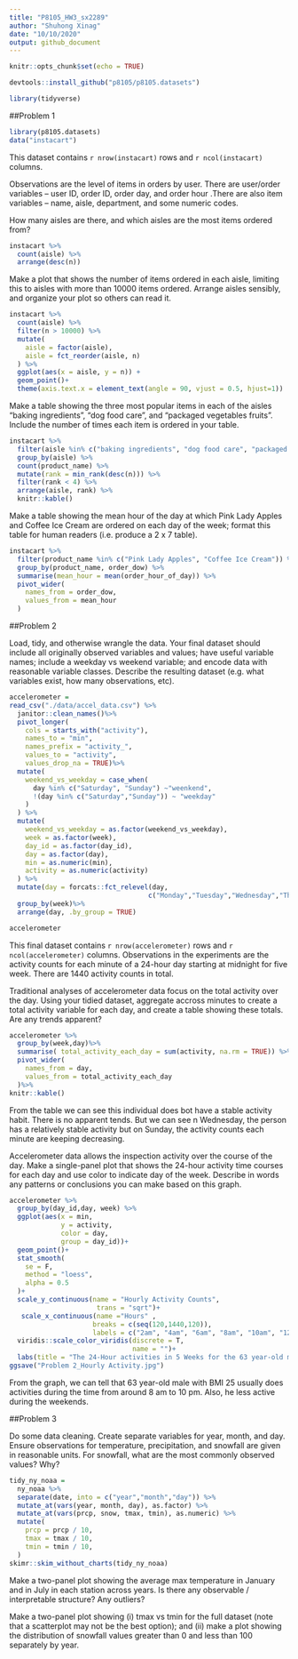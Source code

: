 ```yaml
---
title: "P8105_HW3_sx2289"
author: "Shuhong Xinag"
date: "10/10/2020"
output: github_document
---
```


```r
knitr::opts_chunk$set(echo = TRUE)
```

```r
devtools::install_github("p8105/p8105.datasets")
```
```r
library(tidyverse)
```


##Problem 1
```r
library(p8105.datasets)
data("instacart")
```

This dataset contains `r nrow(instacart)` rows and `r ncol(instacart)` columns.

Observations are the level of items in orders by user. There are user/order variables -- user ID, order ID, order day, and order hour .There are also item variables -- name, aisle, department, and some numeric codes. 

How many aisles are there, and which aisles are the most items ordered from?

```r
instacart %>%
  count(aisle) %>%
  arrange(desc(n))
```

Make a plot that shows the number of items ordered in each aisle, limiting this to aisles with more than 10000 items ordered. Arrange aisles sensibly, and organize your plot so others can read it.

```r
instacart %>%
  count(aisle) %>%
  filter(n > 10000) %>%
  mutate(
    aisle = factor(aisle), 
    aisle = fct_reorder(aisle, n)
  ) %>%
  ggplot(aes(x = aisle, y = n)) +
  geom_point()+
  theme(axis.text.x = element_text(angle = 90, vjust = 0.5, hjust=1))
```

Make a table showing the three most popular items in each of the aisles “baking ingredients”, “dog food care”, and “packaged vegetables fruits”. Include the number of times each item is ordered in your table.

```r
instacart %>%
  filter(aisle %in% c("baking ingredients", "dog food care", "packaged vegetables fruits")) %>%
  group_by(aisle) %>%
  count(product_name) %>%
  mutate(rank = min_rank(desc(n))) %>%
  filter(rank < 4) %>%
  arrange(aisle, rank) %>%
  knitr::kable()
```

Make a table showing the mean hour of the day at which Pink Lady Apples and Coffee Ice Cream are ordered on each day of the week; format this table for human readers (i.e. produce a 2 x 7 table).

```r
instacart %>%
  filter(product_name %in% c("Pink Lady Apples", "Coffee Ice Cream")) %>%
  group_by(product_name, order_dow) %>%
  summarise(mean_hour = mean(order_hour_of_day)) %>%
  pivot_wider(
    names_from = order_dow, 
    values_from = mean_hour
  )
```

##Problem 2

Load, tidy, and otherwise wrangle the data. Your final dataset should include all originally observed variables and values; have useful variable names; include a weekday vs weekend variable; and encode data with reasonable variable classes. Describe the resulting dataset (e.g. what variables exist, how many observations, etc).

```r
accelerometer = 
read_csv("./data/accel_data.csv") %>%
  janitor::clean_names()%>%
  pivot_longer(
    cols = starts_with("activity"),
    names_to = "min",
    names_prefix = "activity_",
    values_to = "activity",
    values_drop_na = TRUE)%>%
  mutate(
    weekend_vs_weekday = case_when(
      day %in% c("Saturday", "Sunday") ~"weenkend",
      !(day %in% c("Saturday","Sunday")) ~ "weekday" 
    )
  ) %>%
  mutate(
    weekend_vs_weekday = as.factor(weekend_vs_weekday),
    week = as.factor(week),
    day_id = as.factor(day_id), 
    day = as.factor(day),
    min = as.numeric(min),
    activity = as.numeric(activity)
  ) %>%
  mutate(day = forcats::fct_relevel(day,
                                   c("Monday","Tuesday","Wednesday","Thursday","Friday", "Saturday","Sunday")))%>%
  group_by(week)%>%
  arrange(day, .by_group = TRUE)

accelerometer
```

This final dataset contains `r nrow(accelerometer)` rows and `r ncol(accelerometer)` columns. Observations in the experiments are the activity counts for each minute of a 24-hour day starting at midnight for five week. There are 1440 activity counts in total. 

Traditional analyses of accelerometer data focus on the total activity over the day. Using your tidied dataset, aggregate accross minutes to create a total activity variable for each day, and create a table showing these totals. Are any trends apparent?

```r
accelerometer %>%
  group_by(week,day)%>%
  summarise( total_activity_each_day = sum(activity, na.rm = TRUE)) %>%
  pivot_wider(
    names_from = day,
    values_from = total_activity_each_day
  )%>%
knitr::kable()
```

From the table we can see this individual does bot have a stable activity habit. There is no apparent tends. But we can see n Wednesday, the person has a relatively stable activity but on Sunday, the activity counts each minute are keeping decreasing. 

Accelerometer data allows the inspection activity over the course of the day. Make a single-panel plot that shows the 24-hour activity time courses for each day and use color to indicate day of the week. Describe in words any patterns or conclusions you can make based on this graph.

```r
accelerometer %>% 
  group_by(day_id,day, week) %>% 
  ggplot(aes(x = min,
             y = activity,
             color = day,
             group = day_id))+
  geom_point()+
  stat_smooth(
    se = F,
    method = "loess",
    alpha = 0.5
  )+
  scale_y_continuous(name = "Hourly Activity Counts", 
                      trans = "sqrt")+
   scale_x_continuous(name ="Hours" ,
                     breaks = c(seq(120,1440,120)), 
                     labels = c("2am", "4am", "6am", "8am", "10am", "12pm","2pm", "4pm", "6pm","8pm", "10pm", "12am")) +
  viridis::scale_color_viridis(discrete = T,
                               name = "")+
  labs(title = "The 24-Hour activities in 5 Weeks for the 63 year-old male with BMI 25 ")
ggsave("Problem 2_Hourly Activity.jpg")
```

From the graph, we can tell that 63 year-old male with BMI 25 usually does activities during the time from around 8 am to 10 pm. Also, he less active during the weekends.

##Problem 3

Do some data cleaning. Create separate variables for year, month, and day. Ensure observations for temperature, precipitation, and snowfall are given in reasonable units. For snowfall, what are the most commonly observed values? Why?

```r
tidy_ny_noaa = 
  ny_noaa %>%
  separate(date, into = c("year","month","day")) %>%
  mutate_at(vars(year, month, day), as.factor) %>%
  mutate_at(vars(prcp, snow, tmax, tmin), as.numeric) %>%
  mutate(
    prcp = prcp / 10,
    tmax = tmax / 10,
    tmin = tmin / 10,
  )
skimr::skim_without_charts(tidy_ny_noaa)
```



Make a two-panel plot showing the average max temperature in January and in July in each station across years. Is there any observable / interpretable structure? Any outliers?


Make a two-panel plot showing (i) tmax vs tmin for the full dataset (note that a scatterplot may not be the best option); and (ii) make a plot showing the distribution of snowfall values greater than 0 and less than 100 separately by year.

